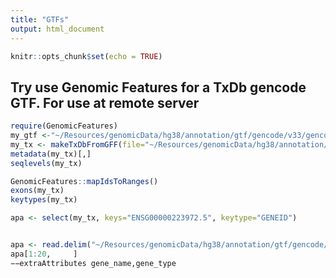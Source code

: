 ```yaml
---
title: "GTFs"
output: html_document
---
```


```r
knitr::opts_chunk$set(echo = TRUE)
```



## Try use Genomic Features for a TxDb gencode GTF. For use at remote server
```r

require(GenomicFeatures)
my_gtf <-"~/Resources/genomicData/hg38/annotation/gtf/gencode/v33/gencode.v33.annotation.gtf"
my_tx <- makeTxDbFromGFF(file="~/Resources/genomicData/hg38/annotation/gtf/gencode/v33/gencode.v33.annotation.gtf")
metadata(my_tx)[,]
seqlevels(my_tx)

GenomicFeatures::mapIdsToRanges()
exons(my_tx)
keytypes(my_tx)

apa <- select(my_tx, keys="ENSG00000223972.5", keytype="GENEID")


apa <- read.delim("~/Resources/genomicData/hg38/annotation/gtf/gencode/v33/gencode.v33.annotation.gtf", as.is=T)
apa[1:20,     ]
−−extraAttributes gene_name,gene_type

```

